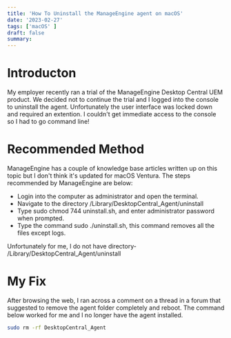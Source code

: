 ```yaml
---
title: 'How To Uninstall the ManageEngine agent on macOS'
date: '2023-02-27'
tags: ['macOS' ]
draft: false
summary:
---
```


# Introducton
My employer recently ran a trial of the ManageEngine Desktop Central UEM product. We decided not to continue the trial and I logged into the console to uninstall the agent. Unfortunately the user interface was locked down and required an extention. I couldn't get immediate access to the console so I had to go command line! 

# Recommended Method
ManageEngine has a couple of knowledge base articles written up on this topic but I don't think it's updated for macOS Ventura. The steps recommended by ManageEngine are below:

- Login into the computer as administrator and open the terminal.
- Navigate to the directory /Library/DesktopCentral_Agent/uninstall
- Type sudo chmod 744 uninstall.sh, and enter administrator password when prompted.
- Type the command sudo ./uninstall.sh, this command removes all the files except logs.

Unfortunately for me, I do not have directory- /Library/DesktopCentral_Agent/uninstall

# My Fix
After browsing the web, I ran across a comment on a thread in a forum that suggested to remove the agent folder completely and reboot. The command below worked for me and I no longer have the agent installed. 

```bash
sudo rm -rf DesktopCentral_Agent
```


